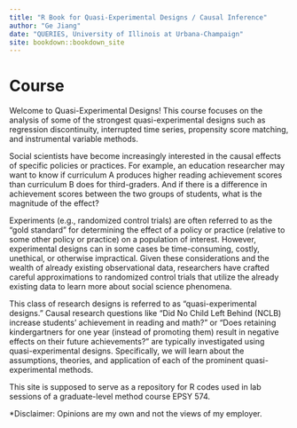 ```yaml
--- 
title: "R Book for Quasi-Experimental Designs / Causal Inference"
author: "Ge Jiang"
date: "QUERIES, University of Illinois at Urbana-Champaign"
site: bookdown::bookdown_site
---
```


# Course

Welcome to Quasi-Experimental Designs! This course focuses on the analysis of some of the strongest quasi-experimental designs such as regression discontinuity, interrupted time series, propensity score matching, and instrumental variable methods.

Social scientists have become increasingly interested in the causal effects of specific policies or practices. For example, an education researcher may want to know if curriculum A produces higher reading achievement scores than curriculum B does for third-graders. And if there is a difference in achievement scores between the two groups of students, what is the magnitude of the effect?

Experiments (e.g., randomized control trials) are often referred to as the “gold standard” for determining the effect of a policy or practice (relative to some other policy or practice) on a population of interest. However, experimental designs can in some cases be time-consuming, costly, unethical, or otherwise impractical. Given these considerations and the wealth of already existing observational data, researchers have crafted careful approximations to randomized control trials that utilize the already existing data to learn more about social science phenomena. 

This class of research designs is referred to as “quasi-experimental designs.” Causal research questions like “Did No Child Left Behind (NCLB) increase students’ achievement in reading and math?” or “Does retaining kindergartners for one year (instead of promoting them) result in negative effects on their future achievements?” are typically investigated using quasi-experimental designs. Specifically, we will learn about the assumptions, theories, and application of each of the prominent quasi-experimental methods. 

This site is supposed to serve as a repository for R codes used in lab sessions of a graduate-level method course EPSY 574. 

*Disclaimer: Opinions are my own and not the views of my employer.

